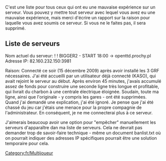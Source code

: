 

C'est une liste pour tous ceux qui ont eu une mauvaise expérience sur un serveur. Vous pouvez y mettre tout serveur avec lequel vous avez eu une mauvaise expérience, mais merci d'écrire un rapport sur la raison pour laquelle vous avez soumis ce serveur. Si vous ne le faites pas, il sera supprimé.

==Liste de serveurs==

Nom actuel du serveur: ! ! BIGGER2 - START 18:00 -> openttd.prochy.pl
Adresse IP: 82.160.232.150:3981

Raison: Connecté ce soir (15 décembre 2009) après avoir installé les 3 GRF nécessaires. J'ai été accueilli par un utilisateur déjà connecté (KASO), qui avait rejoint le serveur au début. Après environ 45 minutes, j'avais accumulé assez de fonds pour construire une seconde ligne très longue et profitable, qui livrait du charbon à une centrale électrique éloignée. Soudain, toute ma ligne, ainsi que l'originale - y compris les gares - ont été supprimées. Quand j'ai demandé une explication, j'ai été ignoré. Je pense que j'ai été chassé du jeu car j'étais une menace pour la propre compagnie de l'administrateur. En conséquent, je ne me connecterai plus à ce serveur.

J'aimerais beaucoup avoir une option pour "empêcher" manuellement les serveurs d'apparaître dan ma liste de serveurs. Cela ne devrait pas demander trop de savoir-faire technique - même un document banlist.txt où on pourrait indiquer des adresses IP spécifiques pourrait être une solution temporaire pour cela.


[[Category:fr/Multijoueur]]